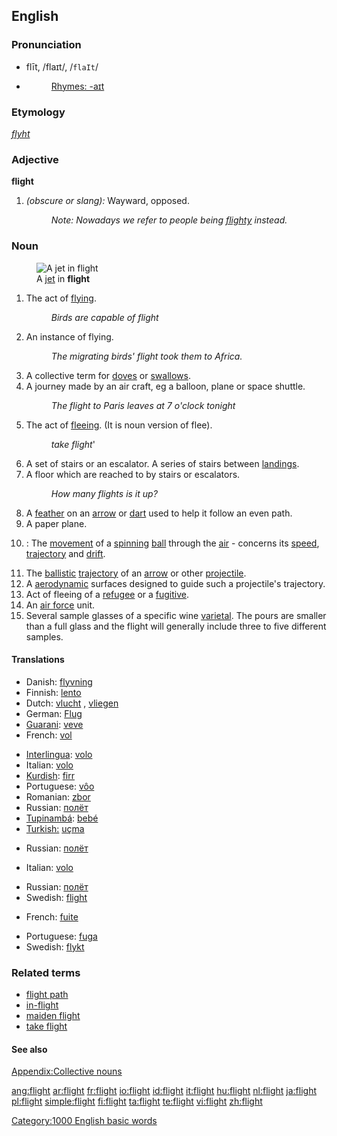 {{wikipedia|dab=Flight (disambiguation)|flight}}
==English==

===Pronunciation===
*flīt, /flaɪt/, /<tt>flaIt</tt>/
*{{audio|en-us-flight.ogg|Audio (US)}}
*:[[Rhymes:English:-aɪt|Rhymes: -aɪt]]

===Etymology===
{{OE.}} ''[[flyht]]''

===Adjective===
'''flight'''

# ''(obscure or slang):'' Wayward, opposed.
#:''Note: Nowadays we refer to people being [[flighty]] instead.''

===Noun===
{{wikipedia}}
{{en-noun|s|-}}
[[Image:MiG-17F Top View.JPG|thumb|right|A [[jet]] in '''flight''']]
# The act of [[fly]]ing.
#:''Birds are capable of flight''
# An instance of flying.
#:''The migrating birds' flight took them to Africa.''
# A collective term for [[dove]]s or [[swallow]]s.
# A journey made by an air craft, eg a balloon, plane or space shuttle.
#:''The flight to Paris leaves at 7 o'clock tonight''
# The act of [[flee]]ing. (It is noun version of flee).
#:''take flight'''
# A set of stairs or an escalator.  A series of stairs between [[Landing|landings]].
# A floor which are reached to by stairs or escalators.
#:''How many flights is it up?''
# A [[feather]] on an [[arrow]] or [[dart]] used to help it follow an even path.
# A paper plane.
# {{cricket}}: The [[movement]] of a [[spinning]] [[ball]] through the [[air]] - concerns its [[speed]], [[trajectory]] and [[drift]].
# The [[ballistic]] [[trajectory]] of an [[arrow]] or other [[projectile]].
# A [[Aerodynamics|aerodynamic]] surfaces designed to guide such a projectile's trajectory.
# Act of fleeing of a [[refugee]] or a [[fugitive]].
# An [[air force]] unit.
# Several sample glasses of a specific wine [[varietal]]. The pours are smaller than a full glass and the flight will generally include three to five different samples.

====Translations====

{{trans-top|act of flying}}
*Danish: [[flyvning]] {{c}}
*Finnish: [[lento]]
*Dutch: [[vlucht]] {{f}}, [[vliegen]] {{n}}
*German: [[Flug]] {{m}}
*[[Guarani]]: [[veve]]
*French: [[vol]]
{{trans-mid}}
*[[Interlingua]]: [[volo]]
*Italian: [[volo]] {{m}}
*[[Kurdish]]: [[firr]]
*Portuguese: [[vôo]] {{m}}
*Romanian: [[zbor]] {{n}}
*Russian: [[полёт]] {{m}}
*[[Tupinambá]]: [[bebé]]
*[[Turkish: ]] [[uçma]]
{{trans-bottom}}

{{trans-top|instance of flying}}
{{trans-mid}}
*Russian: [[полёт]] {{m}}
{{trans-bottom}}

{{trans-top|group of doves or swallows}}
{{trans-mid}}
{{trans-bottom}}

{{trans-top|journey made by an aircraft}}
*Italian: [[volo]] {{m}}
{{trans-mid}}
*Russian: [[полёт]] {{m}}
*Swedish: [[flight]] {{c}}
{{trans-bottom}}

{{trans-top|act of fleeing}}
*French: [[fuite]] {{f}}
{{trans-mid}}
*Portuguese: [[fuga]] {{f}}
*Swedish: [[flykt]] {{c}}
{{trans-bottom}}

{{trans-top|set of stairs}}
{{trans-mid}}
{{trans-bottom}}

{{trans-top|feather on an arrow}}
{{trans-mid}}
{{trans-bottom}}

===Related terms===
*[[flight path]]
*[[in-flight]]
*[[maiden flight]]
*[[take flight]]

====See also====
{{rfc-level|See also at L4+ not in L3 POS section}}
[[Appendix:Collective nouns]]

[[Category:1000 English basic words]]

[[ang:flight]]
[[ar:flight]]
[[fr:flight]]
[[io:flight]]
[[id:flight]]
[[it:flight]]
[[hu:flight]]
[[nl:flight]]
[[ja:flight]]
[[pl:flight]]
[[simple:flight]]
[[fi:flight]]
[[ta:flight]]
[[te:flight]]
[[vi:flight]]
[[zh:flight]]